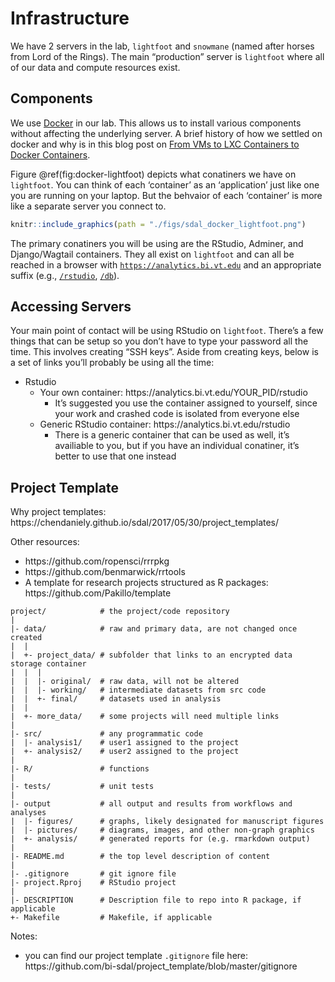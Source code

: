 # Infrastructure

We have 2 servers in the lab, `lightfoot` and `snowmane` (named after horses from Lord of the Rings).
The main "production" server is `lightfoot` where all of our data and compute resources exist.

## Components

We use [Docker](https://www.docker.com/) in our lab.
This allows us to install various components without affecting the underlying server.
A brief history of how we settled on docker and why is in this blog post on [From VMs to LXC Containers to Docker Containers](https://chendaniely.github.io/sdal/2017/07/07/vm_lxc_docker/).

Figure \@ref(fig:docker-lightfoot) depicts what conatiners we have on `lightfoot`.
You can think of each 'container' as an 'application' just like one you are running on your laptop.
But the behvaior of each 'container' is more like a separate server you connect to.

```r
knitr::include_graphics(path = "./figs/sdal_docker_lightfoot.png")
```

The primary conatiners you will be using are the RStudio, Adminer, and Django/Wagtail containers.
They all exist on `lightfoot` and can all be reached in a browser with [`https://analytics.bi.vt.edu`](https://analytics.bi.vt.edu) and an appropriate suffix (e.g., [`/rstudio`](https://analytics.bi.vt.edu/rstudio), [`/db`](https://analytics.bi.vt.edu/db)).

## Accessing Servers

Your main point of contact will be using RStudio on `lightfoot`.
There's a few things that can be setup so you don't have to type your password all the time.
This involves creating "SSH keys".
Aside from creating keys, below is a set of links you'll probably be using all the time:

- Rstudio
    - Your own container: https://analytics.bi.vt.edu/YOUR_PID/rstudio
        - It's suggested you use the container assigned to yourself, since your work and crashed code is isolated from everyone else
    - Generic RStudio container: https://analytics.bi.vt.edu/rstudio
        - There is a generic container that can be used as well,
        it's availiable to you, but if you have an individual conatiner,
        it's better to use that one instead

## Project Template

Why project templates: https://chendaniely.github.io/sdal/2017/05/30/project_templates/

Other resources:

- https://github.com/ropensci/rrrpkg
- https://github.com/benmarwick/rrtools
- A template for research projects structured as R packages: https://github.com/Pakillo/template

```
project/            # the project/code repository
|
|- data/            # raw and primary data, are not changed once created
|  |
|  +- project_data/ # subfolder that links to an encrypted data storage container
|  |  |
|  |  |- original/  # raw data, will not be altered
|  |  |- working/   # intermediate datasets from src code
|  |  +- final/     # datasets used in analysis
|  |
|  +- more_data/    # some projects will need multiple links
|
|- src/             # any programmatic code
|  |- analysis1/    # user1 assigned to the project
|  +- analysis2/    # user2 assigned to the project
|
|- R/               # functions
|
|- tests/           # unit tests
|
|- output           # all output and results from workflows and analyses
|  |- figures/      # graphs, likely designated for manuscript figures
|  |- pictures/     # diagrams, images, and other non-graph graphics
|  +- analysis/     # generated reports for (e.g. rmarkdown output)
|
|- README.md        # the top level description of content
|
|- .gitignore       # git ignore file
|- project.Rproj    # RStudio project
|
|- DESCRIPTION      # Description file to repo into R package, if applicable
+- Makefile         # Makefile, if applicable
```

Notes:

- you can find our project template `.gitignore` file here: https://github.com/bi-sdal/project_template/blob/master/gitignore
